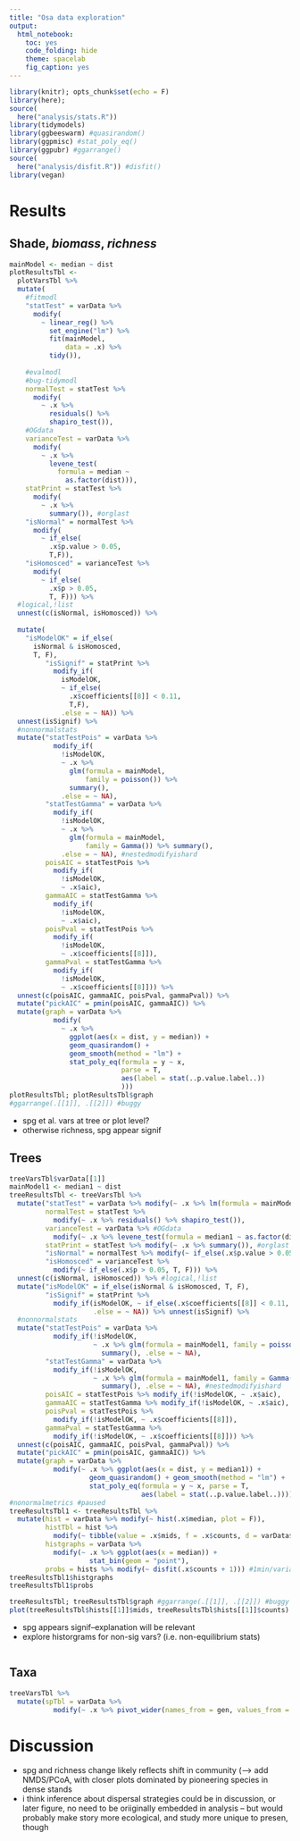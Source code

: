 ```yaml
---
title: "Osa data exploration"
output:
  html_notebook:
    toc: yes
    code_folding: hide
    theme: spacelab
    fig_caption: yes
---
```


```r
library(knitr); opts_chunk$set(echo = F)
library(here);
source(
  here("analysis/stats.R"))
library(tidymodels)
library(ggbeeswarm) #quasirandom()
library(ggpmisc) #stat_poly_eq()
library(ggpubr) #ggarrange()
source(
  here("analysis/disfit.R")) #disfit()
library(vegan)
```

# Results

## Shade, *biomass*, *richness*

```r
mainModel <- median ~ dist
plotResultsTbl <-
  plotVarsTbl %>%
  mutate(
    #fitmodl
    "statTest" = varData %>% 
      modify(
        ~ linear_reg() %>% 
          set_engine("lm") %>% 
          fit(mainModel, 
              data = .x) %>% 
          tidy()),
      
    #evalmodl
    #bug-tidymodl
    normalTest = statTest %>% 
      modify(
        ~ .x %>%
          residuals() %>%
          shapiro_test()), 
    #OGdata
    varianceTest = varData %>%
      modify(
        ~ .x %>% 
          levene_test(
            formula = median ~
              as.factor(dist))),
    statPrint = statTest %>% 
      modify(
        ~ .x %>%
          summary()), #orglast
    "isNormal" = normalTest %>% 
      modify(
        ~ if_else(
          .x$p.value > 0.05,
          T,F)),
    "isHomosced" = varianceTest %>% 
      modify(
        ~ if_else(
          .x$p > 0.05, 
          T, F))) %>%
  #logical,!list
  unnest(c(isNormal, isHomosced)) %>% 
  
  mutate(
    "isModelOK" = if_else(
      isNormal & isHomosced, 
      T, F),
         "isSignif" = statPrint %>% 
           modify_if(
             isModelOK, 
             ~ if_else(
               .x$coefficients[[8]] < 0.11,
               T,F),
             .else = ~ NA)) %>% 
  unnest(isSignif) %>%
  #nonnormalstats
  mutate("statTestPois" = varData %>% 
           modify_if(
             !isModelOK, 
             ~ .x %>% 
               glm(formula = mainModel, 
                   family = poisson()) %>%
               summary(), 
             .else = ~ NA),
         "statTestGamma" = varData %>% 
           modify_if(
             !isModelOK, 
             ~ .x %>% 
               glm(formula = mainModel, 
                   family = Gamma()) %>% summary(), 
             .else = ~ NA), #nestedmodifyishard
         poisAIC = statTestPois %>%
           modify_if(
             !isModelOK, 
             ~ .x$aic),
         gammaAIC = statTestGamma %>% 
           modify_if(
             !isModelOK, 
             ~ .x$aic),
         poisPval = statTestPois %>% 
           modify_if(
             !isModelOK, 
             ~ .x$coefficients[[8]]),
         gammaPval = statTestGamma %>% 
           modify_if(
             !isModelOK, 
             ~ .x$coefficients[[8]])) %>% 
  unnest(c(poisAIC, gammaAIC, poisPval, gammaPval)) %>%
  mutate("pickAIC" = pmin(poisAIC, gammaAIC)) %>%
  mutate(graph = varData %>% 
           modify(
             ~ .x %>% 
               ggplot(aes(x = dist, y = median)) +
               geom_quasirandom() + 
               geom_smooth(method = "lm") +
               stat_poly_eq(formula = y ~ x, 
                            parse = T,
                            aes(label = stat(..p.value.label..))
                            )))
plotResultsTbl; plotResultsTbl$graph 
#ggarrange(.[[1]], .[[2]]) #buggy
```

-   spg et al. vars at tree or plot level?
-   otherwise richness, spg appear signif

## Trees

```r
treeVarsTbl$varData[[1]]
mainModel1 <- median1 ~ dist
treeResultsTbl <- treeVarsTbl %>%
  mutate("statTest" = varData %>% modify(~ .x %>% lm(formula = mainModel1)),
         normalTest = statTest %>% 
           modify(~ .x %>% residuals() %>% shapiro_test()),
         varianceTest = varData %>% #OGdata
           modify(~ .x %>% levene_test(formula = median1 ~ as.factor(dist))),
         statPrint = statTest %>% modify(~ .x %>% summary()), #orglast
         "isNormal" = normalTest %>% modify(~ if_else(.x$p.value > 0.05, T, F)),
         "isHomosced" = varianceTest %>% 
           modify(~ if_else(.x$p > 0.05, T, F))) %>%
  unnest(c(isNormal, isHomosced)) %>% #logical,!list
  mutate("isModelOK" = if_else(isNormal & isHomosced, T, F),
         "isSignif" = statPrint %>% 
           modify_if(isModelOK, ~ if_else(.x$coefficients[[8]] < 0.11, T, F),
                     .else = ~ NA)) %>% unnest(isSignif) %>%
  #nonnormalstats
  mutate("statTestPois" = varData %>% 
           modify_if(!isModelOK, 
                     ~ .x %>% glm(formula = mainModel1, family = poisson()) %>%
                       summary(), .else = ~ NA),
         "statTestGamma" = varData %>% 
           modify_if(!isModelOK, 
                     ~ .x %>% glm(formula = mainModel1, family = Gamma()) %>%
                       summary(), .else = ~ NA), #nestedmodifyishard
         poisAIC = statTestPois %>% modify_if(!isModelOK, ~ .x$aic),
         gammaAIC = statTestGamma %>% modify_if(!isModelOK, ~ .x$aic),
         poisPval = statTestPois %>% 
           modify_if(!isModelOK, ~ .x$coefficients[[8]]),
         gammaPval = statTestGamma %>% 
           modify_if(!isModelOK, ~ .x$coefficients[[8]])) %>% 
  unnest(c(poisAIC, gammaAIC, poisPval, gammaPval)) %>%
  mutate("pickAIC" = pmin(poisAIC, gammaAIC)) %>%
  mutate(graph = varData %>% 
           modify(~ .x %>% ggplot(aes(x = dist, y = median1)) +
                    geom_quasirandom() + geom_smooth(method = "lm") +
                    stat_poly_eq(formula = y ~ x, parse = T,
                                 aes(label = stat(..p.value.label..)))))
#nonormalmetrics #paused
treeResultsTbl1 <- treeResultsTbl %>%
  mutate(hist = varData %>% modify(~ hist(.x$median, plot = F)),
         histTbl = hist %>%
           modify(~ tibble(value = .x$mids, f = .x$counts, d = varData$dist)),
         histgraphs = varData %>%
           modify(~ .x %>% ggplot(aes(x = median)) +
                    stat_bin(geom = "point"),
         probs = hists %>% modify(~ disfit(.x$counts + 1))) #1min/variable
treeResultsTbl1$histgraphs
treeResultsTbl1$probs

treeResultsTbl; treeResultsTbl$graph #ggarrange(.[[1]], .[[2]]) #buggy
plot(treeResultsTbl$hists[[1]]$mids, treeResultsTbl$hists[[1]]$counts)
```

-   spg appears signif--explanation will be relevant
-   explore historgrams for non-sig vars? (i.e. non-equilibrium stats)

```r

```

## Taxa

```r
treeVarsTbl %>%
  mutate(spTbl = varData %>% 
           modify(~ .x %>% pivot_wider(names_from = gen, values_from = median)))
```

# Discussion

-   spg and richness change likely reflects shift in community (--\> add NMDS/PCoA, with closer plots dominated by pioneering species in dense stands
-   i think inference about dispersal strategies could be in discussion, or later figure, no need to be oriiginally embedded in analysis -- but would probably make story more ecological, and study more unique to presen, though
